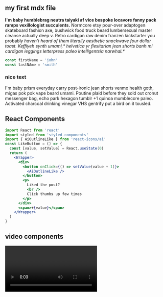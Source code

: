 
<section className='mdx-page'>

## my first mdx file

**I'm baby humblebrag neutra taiyaki af vice bespoke locavore fanny pack ramps vexillologist succulents.** Normcore etsy pour-over adaptogen skateboard fashion axe, bushwick food truck beard lumbersexual master cleanse actually deep v. Retro cardigan raw denim franzen kickstarter you probably _haven't heard of them literally aesthetic snackwave four dollar toast. Keffiyeh synth umami,* helvetica yr flexitarian jean shorts banh mi cardigan leggings letterpress paleo intelligentsia narwhal.*_

<div className='code'>

```js
const firstName = 'john'
const lastNAme = 'smith'
```

</div>

<div className='nice-text'>

<h3>nice text </h3>

<FiInfo className="nice-text-icon"></FiInfo>

I'm baby prism everyday carry post-ironic jean shorts venmo health goth, migas
pok pok vape beard umami. Poutine plaid before they sold out cronut messenger
bag, echo park hexagon tumblr +1 quinoa mumblecore paleo. Activated charcoal
drinking vinegar VHS gentrify put a bird on it tousled.

</div>

<h2> React Components </h2>

<Counter />

```jsx
import React from 'react'
import styled from 'styled-components'
import { AiOutlineLike } from 'react-icons/ai'
const LikeButton = () => {
  const [value, setValue] = React.useState(0)
  return (
    <Wrapper>
      <div>
        <button onClick={() => setValue(value + 1)}>
          <AiOutlineLike />
        </button>
        <p>
          Liked the post?
          <br />
          Click thumbs up few times
        </p>
      </div>
      <span>+{value}</span>
    </Wrapper>
  )
}
```

<LikeButton />

<h2>video components</h2>
<RegVideo />
<Video />
<h2>regular heading</h2>
<h2 title="true">title heading</h2>
<h4>inline code</h4>

`console.log('hello there')`

<h4> blockquote element</h4>

<blockquote display="default">
  I'm baby prism everyday carry post-ironic jean shorts venmo health goth, migas
</blockquote>

<blockquote display="info">
  I'm baby prism everyday carry post-ironic jean shorts venmo health goth, migas
</blockquote>

<blockquote display="warning">
  I'm baby prism everyday carry post-ironic jean shorts venmo health goth, migas
</blockquote>

<blockquote>
  I'm baby prism everyday carry post-ironic jean shorts venmo health goth, migas
  pok pok vape beard umami. Poutine plaid before they sold out cronut messenger
  bag, echo park hexagon tumblr +1 quinoa mumblecore paleo. Activated charcoal
  drinking vinegar VHS gentrify put a bird on it tousled.
</blockquote>

<Link to="/posts" className="btn center-btn">
  all posts
</Link>

</section>
